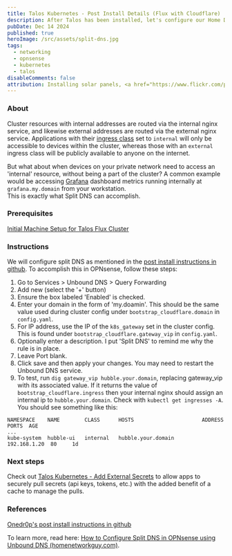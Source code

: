 ```yaml
---
title: Talos Kubernetes - Post Install Details (Flux with Cloudflare)
description: After Talos has been installed, let's configure our Home DNS (Split DNS).
pubDate: Dec 14 2024
published: true
heroImage: /src/assets/split-dns.jpg
tags:
  - networking
  - opnsense
  - kubernetes
  - talos
disableComments: false
attribution: Installing solar panels, <a href="https://www.flickr.com/photos/28364885@N02/3049032865" title="Installing solar panels">Oregon Department of Transportation</a>, <a href="https://creativecommons.org/licenses/by/2.0/">CC BY 2.0</a>, via flickr
---
```

### About
Cluster resources with internal addresses are routed via the internal nginx service, and likewise external addresses are routed via the external nginx service. 
Applications with their [ingress class](https://kubernetes.io/docs/concepts/services-networking/ingress/#ingress-class) set to `internal` will only be accessible to devices within the cluster,
whereas those with an `external` ingress class will be publicly available to anyone on the internet.

But what about when devices on your private network need to access an 'internal' resource, without being a part of the cluster?
A common example would be accessing [Grafana](https://grafana.com/) dashboard metrics running internally at `grafana.my.domain` from your workstation.  
This is exactly what Split DNS can accomplish.

### Prerequisites
[Initial Machine Setup for Talos Flux Cluster](../../posts/initial-machine-setup)
### Instructions
We will configure split DNS as mentioned in the [post install instructions in github](https://github.com/onedr0p/cluster-template?tab=readme-ov-file#-flux-w-cloudflare-post-installation). 
To accomplish this in OPNsense, follow these steps:


1. Go to Services > Unbound DNS > Query Forwarding
2. Add new (select the '+' button)
3. Ensure the box labeled 'Enabled' is checked.
4. Enter your domain in the form of 'my.doamin'. This should be the same value used during cluster config under `bootstrap_cloudflare.domain` in `config.yaml`.
5. For IP address, use the IP of the `k8s_gateway` set in the cluster config. This is found under `bootstrap_cloudflare.gateway_vip` in `config.yaml`.
6. Optionally enter a description. I put 'Split DNS' to remind me why the rule is in place.
7. Leave Port blank.
8. Click save and then apply your changes. You may need to restart the Unbound DNS service.
9. To test, run `dig gateway_vip hubble.your.domain`, replacing gateway_vip with its associated value. If it returns the value of `bootstrap_cloudflare.ingress` then your internal nginx should assign an internal ip to `hubble.your.domain`. Check with `kubectl get ingresses -A`. You should see something like this:
```
NAMESPACE    NAME        CLASS      HOSTS                      ADDRESS       PORTS  AGE
...
kube-system  hubble-ui   internal   hubble.your.domain         192.168.1.20  80     1d
```

### Next steps
Check out [Talos Kubernetes - Add External Secrets](../../posts/add-external-secrets) to allow apps to securely pull secrets (api keys, tokens, etc.) with the added benefit of a cache to manage the pulls.


### References
[Onedr0p's post install instructions in github](https://github.com/onedr0p/cluster-template?tab=readme-ov-file#-flux-w-cloudflare-post-installation)

To learn more, read here: [How to Configure Split DNS in OPNsense using Unbound DNS (homenetworkguy.com)](https://homenetworkguy.com/how-to/configure-split-dns-opnsense-using-unbound/).
